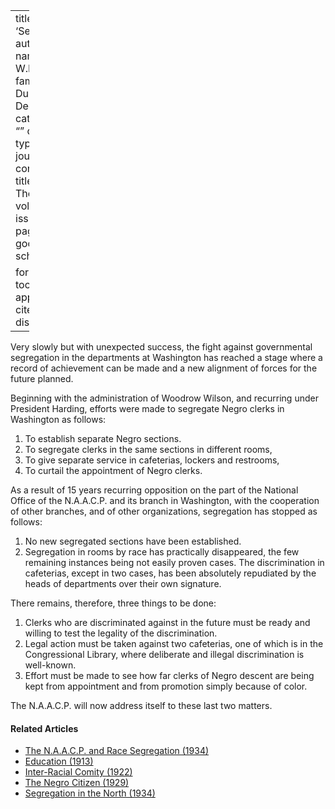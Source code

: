 
---
title: 'Segregation'
author:
  - name:
      given: W.E.B.
      family: Du Bois
date: Dec. 1928
categories: 
  - ""
citation: 
  type: article-journal
  container-title: The Crisis
  volume: 35
  issue: 12
  page: 418
google-scholar: true

format:
  html:
    toc: false
    appendix-cite-as: display
---



Very slowly but with unexpected success, the fight against governmental segregation in the departments at Washington has reached a stage where a record of achievement can be made and a new alignment of forces for the future planned. 

Beginning with the administration of Woodrow Wilson, and recurring under President Harding, efforts were made to segregate Negro clerks in Washington as follows: 

1. To establish separate Negro sections. 
2. To segregate clerks in the same sections in different rooms, 
3. To give separate service in cafeterias, lockers and restrooms, 
4. To curtail the appointment of Negro clerks. 

As a result of 15 years recurring opposition on the part of the National Office of the N.A.A.C.P. and its branch in Washington, with the cooperation of other branches, and of other organizations, segregation has stopped as follows: 

1. No new segregated sections have been established. 
2. Segregation in rooms by race has practically disappeared, the few remaining instances being not easily proven cases. The discrimination in cafeterias, except in two cases, has been absolutely repudiated by the heads of departments over their own signature. 

There remains, therefore, three things to be done: 

1. Clerks who are discriminated against in the future must be ready and willing to test the legality of the discrimination. 
2. Legal action must be taken against two cafeterias, one of which is in the Congressional Library, where deliberate and illegal discrimination is well-known. 
3. Effort must be made to see how far clerks of Negro descent are being kept from appointment and from promotion simply because of color. 

The N.A.A.C.P. will now address itself to these last two matters. 

<!-- Similar articles start here -->
<div  class="clear-wrap"></div>

#### Related Articles

* [The N.A.A.C.P. and Race Segregation (1934)](/Volumes/41/02/naacp_and_race_segregation.html)
* [Education (1913)](/Volumes/06/02/democrats.html)
* [Inter-Racial Comity (1922)](/Volumes/22/01/inter-racial_comity.html)
* [The Negro Citizen (1929)](/Volumes/36/05/negro_citizen.html)
* [Segregation in the North (1934)](/Volumes/41/04/segregation_in_the_north.html)

<!-- Similar articles end here -->